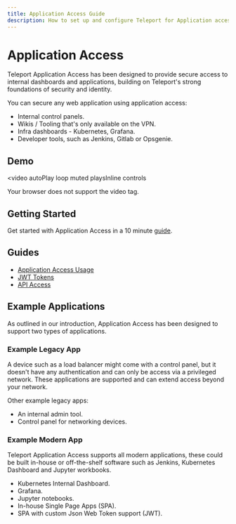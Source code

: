 ```yaml
---
title: Application Access Guide
description: How to set up and configure Teleport for Application access with SSO and RBAC
---
```


# Application Access

Teleport Application Access has been designed to provide secure access to
internal dashboards and applications, building on Teleport's strong foundations
of security and identity.

You can secure any web application using application access:

- Internal control panels.
- Wikis / Tooling that's only available on the VPN.
- Infra dashboards - Kubernetes, Grafana.
- Developer tools, such as Jenkins, Gitlab or Opsgenie.

## Demo

<video
  autoPlay
  loop
  muted
  playsInline
  controls
>
  <source
    src="https://goteleport.com/teleport/videos/k8s-application-access/k8s-taa.mp4"
    type="video/mp4"
  />

  <source
    src="https://goteleport.com/teleport/videos/k8s-application-access/k8s-taa.webm"
    type="video/webm"
  />

  Your browser does not support the video tag.
</video>

## Getting Started

Get started with Application Access in a 10 minute [guide](./application-access/getting-started.mdx).

## Guides

* [Application Access Usage](./application-access/guides/usage.mdx)
* [JWT Tokens](./application-access/guides/jwt.mdx)
* [API Access](./application-access/guides/api-access.mdx)

## Example Applications

As outlined in our introduction, Application Access has been designed to
support two types of applications.

### Example Legacy App

A device such as a load balancer might come with a control panel, but it
doesn't have any authentication and can only be access via a privileged network.
These applications are supported and can extend access beyond your network.

Other example legacy apps:

- An internal admin tool.
- Control panel for networking devices.

### Example Modern App

Teleport Application Access supports all modern applications, these could be
built in-house or off-the-shelf software such as Jenkins, Kubernetes Dashboard
and Jupyter workbooks.

- Kubernetes Internal Dashboard.
- Grafana.
- Jupyter notebooks.
- In-house Single Page Apps (SPA).
- SPA with custom Json Web Token support (JWT).
